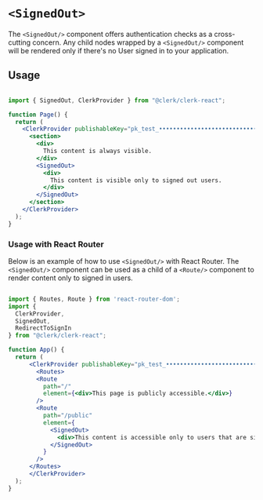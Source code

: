 # `<SignedOut>`

The `<SignedOut/>` component offers authentication checks as a cross-cutting concern. Any child nodes wrapped by a `<SignedOut/>` component will be rendered only if there's no User signed in to your application.

## Usage
```jsx copy filename="app.tsx"

import { SignedOut, ClerkProvider } from "@clerk/clerk-react";

function Page() {
  return (
    <ClerkProvider publishableKey="pk_test_••••••••••••••••••••••••••••••••••">
      <section>
        <div>
          This content is always visible.
        </div>
        <SignedOut>
          <div>
            This content is visible only to signed out users.
          </div>
        </SignedOut>
      </section>
    </ClerkProvider>
  );
}
```

### Usage with React Router

Below is an example of how to use `<SignedOut/>` with React Router. The `<SignedOut/>` component can be used as a child of a `<Route/>` component to render content only to signed in users.

```jsx copy filename="app.tsx"

import { Routes, Route } from 'react-router-dom';
import { 
  ClerkProvider,
  SignedOut, 
  RedirectToSignIn 
} from "@clerk/clerk-react";

function App() {
  return (
      <ClerkProvider publishableKey="pk_test_••••••••••••••••••••••••••••••••••">
        <Routes>
        <Route
          path="/"
          element={<div>This page is publicly accessible.</div>}
        />
        <Route
          path="/public"
          element={
            <SignedOut>
              <div>This content is accessible only to users that are signed out.</div>
            </SignedOut>
          }
        />
      </Routes>
      </ClerkProvider>
  );
}
```

